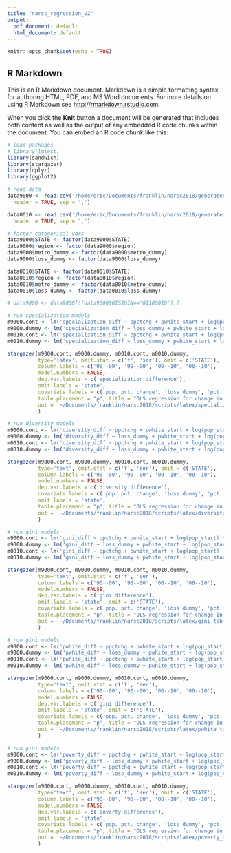 ```yaml
---
title: "narsc_regression_v2"
output:
  pdf_document: default
  html_document: default
---
```


```r
knitr::opts_chunk$set(echo = TRUE)
```

## R Markdown

This is an R Markdown document. Markdown is a simple formatting syntax for authoring HTML, PDF, and MS Word documents. For more details on using R Markdown see <http://rmarkdown.rstudio.com>.

When you click the **Knit** button a document will be generated that includes both content as well as the output of any embedded R code chunks within the document. You can embed an R code chunk like this:

```r
# load packages
# library(lmtest)
library(sandwich)
library(stargazer)
library(dplyr)
library(ggplot2)
```


```r
# read data
data9000 <- read.csv('/home/eric/Documents/franklin/narsc2018/generated_data/regression_data_9000.csv',
  header = TRUE, sep = ",")

data0010 <- read.csv('/home/eric/Documents/franklin/narsc2018/generated_data/regression_data_0010.csv',
  header = TRUE, sep = ",")

# factor categorical vars
data9000$STATE <- factor(data9000$STATE)
data9000$region <- factor(data9000$region)
data9000$metro_dummy <- factor(data9000$metro_dummy)
data9000$loss_dummy <- factor(data9000$loss_dummy)

data0010$STATE <- factor(data0010$STATE)
data0010$region <- factor(data0010$region)
data0010$metro_dummy <- factor(data0010$metro_dummy)
data0010$loss_dummy <- factor(data0010$loss_dummy)
```

```r
# data9000 <- data9000[!(data9000$GISJOIN=="G1100010"),]
```

```r
# run specialization models
m9000.cont <- lm('specialization_diff ~ ppctchg + pwhite_start + log(pop_start) + metro_dummy + STATE', data = data9000)
m9000.dummy <- lm('specialization_diff ~ loss_dummy + pwhite_start + log(pop_start) + metro_dummy + STATE', data = data9000)
m0010.cont <- lm('specialization_diff ~ ppctchg + pwhite_start + log(pop_start) + metro_dummy + STATE', data = data0010)
m0010.dummy <- lm('specialization_diff ~ loss_dummy + pwhite_start + log(pop_start) + metro_dummy + STATE', data = data0010)

stargazer(m9000.cont, m9000.dummy, m0010.cont, m0010.dummy,
          type='latex', omit.stat = c('f', 'ser'), omit = c('STATE'),
          column.labels = c('90--00', '90--00', '00--10', '00--10'),
          model.numbers = FALSE,
          dep.var.labels = c('specialization difference'),
          omit.labels = 'state',
          covariate.labels = c('pop. pct. change', 'loss dummy', 'pct. white base yr', 'log(base pop.)', 'metro dummy'),
          table.placement = "p", title = "OLS regression for change in county specialization",
          out = '~/Documents/franklin/narsc2018/scripts/latex/specialization_tbl.tex'
          )
```

```r
# run diversity models
m9000.cont <- lm('diversity_diff ~ ppctchg + pwhite_start + log(pop_start) + metro_dummy + STATE', data = data9000)
m9000.dummy <- lm('diversity_diff ~ loss_dummy + pwhite_start + log(pop_start) + metro_dummy + STATE', data = data9000)
m0010.cont <- lm('diversity_diff ~ ppctchg + pwhite_start + log(pop_start) + metro_dummy + STATE', data = data0010)
m0010.dummy <- lm('diversity_diff ~ loss_dummy + pwhite_start + log(pop_start) + metro_dummy + STATE', data = data0010)

stargazer(m9000.cont, m9000.dummy, m0010.cont, m0010.dummy,
          type='text', omit.stat = c('f', 'ser'), omit = c('STATE'),
          column.labels = c('90--00', '90--00', '00--10', '00--10'),
          model.numbers = FALSE,
          dep.var.labels = c('diversity difference'),
          covariate.labels = c('pop. pct. change', 'loss dummy', 'pct. white base yr', 'log(base pop.)', 'metro dummy'),
          omit.labels = 'state',
          table.placement = "p", title = "OLS regression for change in county diversity",
          out = '~/Documents/franklin/narsc2018/scripts/latex/diversity_tbl.tex'
          )
```

```r
# run gini models
m9000.cont <- lm('gini_diff ~ ppctchg + pwhite_start + log(pop_start) + metro_dummy + gini_start + STATE', data = data9000)
m9000.dummy <- lm('gini_diff ~ loss_dummy + pwhite_start + log(pop_start) + metro_dummy + gini_start + STATE', data = data9000)
m0010.cont <- lm('gini_diff ~ ppctchg + pwhite_start + log(pop_start) + metro_dummy + gini_start + STATE', data = data0010)
m0010.dummy <- lm('gini_diff ~ loss_dummy + pwhite_start + log(pop_start) + metro_dummy + gini_start + STATE', data = data0010)

stargazer(m9000.cont, m9000.dummy, m0010.cont, m0010.dummy,
          type='text', omit.stat = c('f', 'ser'),
          column.labels = c('90--00', '90--00', '00--10', '00--10'),
          model.numbers = FALSE,
          dep.var.labels = c('gini difference'),
          omit.labels = 'state', omit = c('STATE'),
          covariate.labels = c('pop. pct. change', 'loss dummy', 'pct. white base yr', 'log(base pop.)', 'metro dummy', 'Gini base yr'),
          table.placement = "p", title = "OLS regression for change in county income inequality",
          out = '~/Documents/franklin/narsc2018/scripts/latex/gini_tables.tex'
          )
```



```r
# run gini models
m9000.cont <- lm('pwhite_diff ~ ppctchg + pwhite_start + log(pop_start) + metro_dummy  + STATE', data = data9000)
m9000.dummy <- lm('pwhite_diff ~ loss_dummy + pwhite_start + log(pop_start) + metro_dummy + STATE', data = data9000)
m0010.cont <- lm('pwhite_diff ~ ppctchg + pwhite_start + log(pop_start) + metro_dummy + STATE', data = data0010)
m0010.dummy <- lm('pwhite_diff ~ loss_dummy + pwhite_start + log(pop_start) + metro_dummy + STATE', data = data0010)

stargazer(m9000.cont, m9000.dummy, m0010.cont, m0010.dummy,
          type='text', omit.stat = c('f', 'ser'),
          column.labels = c('90--00', '90--00', '00--10', '00--10'),
          model.numbers = FALSE,
          dep.var.labels = c('gini difference'),
          omit.labels = 'state', omit = c('STATE'),
          covariate.labels = c('pop. pct. change', 'loss dummy', 'pct. white base yr', 'log(base pop.)', 'metro dummy'),
          table.placement = "p", title = "OLS regression for change in county income inequality",
          out = '~/Documents/franklin/narsc2018/scripts/latex/pwhite_tables.tex'
          )
```


```r
# run gini models
m9000.cont <- lm('poverty_diff ~ ppctchg + pwhite_start + log(pop_start) + metro_dummy + poverty_start + STATE', data = data9000)
m9000.dummy <- lm('poverty_diff ~ loss_dummy + pwhite_start + log(pop_start) + metro_dummy + poverty_start + STATE', data = data9000)
m0010.cont <- lm('poverty_diff ~ ppctchg + pwhite_start + log(pop_start) + metro_dummy + poverty_start + STATE', data = data0010)
m0010.dummy <- lm('poverty_diff ~ loss_dummy + pwhite_start + log(pop_start) + metro_dummy + poverty_start + STATE', data = data0010)

stargazer(m9000.cont, m9000.dummy, m0010.cont, m0010.dummy,
          type='text', omit.stat = c('f', 'ser'), omit = c('STATE'),
          column.labels = c('90--00', '90--00', '00--10', '00--10'),
          model.numbers = FALSE,
          dep.var.labels = c('poverty difference'),
          omit.labels = 'state',
          covariate.labels = c('pop. pct. change', 'loss dummy', 'pct. white base yr', 'log(base pop.)', 'metro dummy', 'poverty base yr'),
          table.placement = "p", title = "OLS regression for change in county poverty",
          out = '~/Documents/franklin/narsc2018/scripts/latex/poverty_tables.tex'
          )
```
